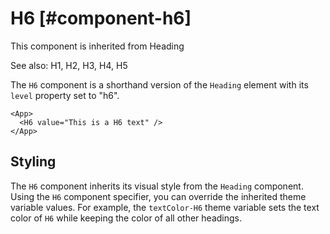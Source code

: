 
# H6 [#component-h6]

This component is inherited from <SmartLink href="/new-components/Heading">Heading</SmartLink>

See also: <SmartLink href="/new-components/H1">H1</SmartLink>, <SmartLink href="/new-components/H2">H2</SmartLink>, <SmartLink href="/new-components/H3">H3</SmartLink>, <SmartLink href="/new-components/H4">H4</SmartLink>, <SmartLink href="/new-components/H5">H5</SmartLink>

The `H6` component is a shorthand version of the `Heading` element with its `level` property set to "h6".

```xmlui-pg copy display name="H6 example"
<App>
  <H6 value="This is a H6 text" />
</App>
```

## Styling

The `H6` component inherits its visual style from the `Heading` component.
Using the `H6` component specifier, you can override the inherited theme variable values.
For example, the `textColor-H6` theme variable sets the text color of `H6` while keeping the color of all other headings.


